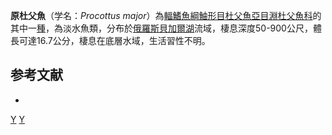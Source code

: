 {{Speciesbox 
| taxon = Procottus major
| status = NE
| status_system = IUCN3.1
| authority = [[Taliev|Taliev]], 1949
| synonyms = *''Procottus jeittelesi major'' <small>Taliev, 1949</small>
}}

'''原杜父魚'''（学名：''Procottus major''）為[[輻鰭魚綱|輻鰭魚綱]][[鮋形目|鮋形目]][[杜父魚亞目|杜父魚亞目]][[淵杜父魚科|淵杜父魚科]]的其中一[[種|種]]，為淡水魚類，分布於[[俄羅斯|俄羅斯]][[貝加爾湖|貝加爾湖]]流域，棲息深度50-900公尺，體長可達16.7公分，棲息在底層水域，生活習性不明。

==参考文献==
*{{FishBase_species|genus=Procottus|species=major|year=2014|month=5}}

{{Taxonbar|from=Q5600493}}

[[Category:原杜父魚屬|Y]]
[[Category:1949年描述的魚類|Y]]